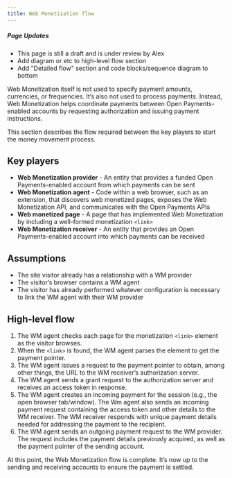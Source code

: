 ```yaml
---
title: Web Monetization flow
---
```



<div class="draft"><h5>Page Updates</h5><ul><li>This page is still a draft and is under review by Alex</li><li>Add diagram or etc to high-level flow section</li><li>Add "Detailed flow" section and code blocks/sequence diagram to bottom </li></ul></div>

Web Monetization itself is not used to specify payment amounts, currencies, or frequencies. It’s also not used to process payments. Instead, Web Monetization helps coordinate payments between <LinkOut href="https://openpayments.guide">Open Payments-enabled accounts</LinkOut> by requesting authorization and issuing payment instructions.

This section describes the flow required between the key players to start the money movement process.

## Key players

- **Web Monetization provider** - An entity that provides a funded Open Payments-enabled account from which payments can be sent
- **Web Monetization agent** - Code within a web browser, such as an extension, that discovers web monetized pages, exposes the Web Monetization API, and communicates with the Open Payments APIs
- **Web monetized page** - A page that has implemented Web Monetization by including a well-formed monetization `<link>`
- **Web Monetization receiver** - An entity that provides an Open Payments-enabled account into which payments can be received

## Assumptions

- The site visitor already has a relationship with a WM provider
- The visitor’s browser contains a WM agent
- The visitor has already performed whatever configuration is necessary to link the WM agent with their WM provider

## High-level flow

1. The WM agent checks each page for the monetization `<link>` element as the visitor browses.
2. When the `<link>` is found, the WM agent parses the element to get the payment pointer. 
3. The WM agent issues a request to the payment pointer to obtain, among other things, the URL to the WM receiver’s authorization server.
4. The WM agent sends a grant request to the authorization server and receives an access token in response.
5. The WM agent creates an incoming payment for the session (e.g., the open browser tab/window). The Wm agent also sends an incoming payment request containing the access token and other details to the WM receiver. The WM receiver responds with unique payment details needed for addressing the payment to the recipient. 
6. The WM agent sends an outgoing payment request to the WM provider. The request includes the payment details previously acquired, as well as the payment pointer of the sending account.

At this point, the Web Monetization flow is complete. It’s now up to the sending and receiving accounts to ensure the payment is settled.